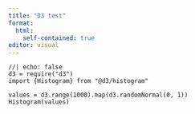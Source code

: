 ```yaml
---
title: "D3 test"
format:
  html:
    self-contained: true
editor: visual
---
```


```ojs
//| echo: false
d3 = require("d3")
import {Histogram} from "@d3/histogram"

values = d3.range(1000).map(d3.randomNormal(0, 1))
Histogram(values)
```
